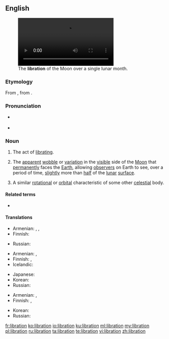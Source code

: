 ==English==
{{was wotd|2010|August|14}}
{{wikipedia}}
[[File:Lunar libration with phase Oct 2007.ogv|thumb|The '''libration''' of the Moon over a single lunar month.]]

===Etymology===
From {{etyl|la|en}} {{m|la|lībrātiō||a hurling, swinging}}, from {{m|la|lībrō||poise, cause to swing}}.

===Pronunciation===
* {{a|UK|US}} {{IPA|/laɪˈbɹeɪ.ʃən/|lang=en}}
* {{audio|en-us-libration.ogg|Audio (US)|lang=en}}

===Noun===
{{en-noun}}

# The act of [[librate|librating]].
# {{lb|en|astronomy}} The [[apparent]] [[wobble]] or [[variation]] in the [[visible]] side of the [[Moon]] that [[permanently]] faces the [[Earth]], allowing [[observer]]s on Earth to see, over a period of time, [[slightly]] more than [[half]] of the [[lunar]] [[surface]].
# {{lb|en|by extension}} A similar [[rotational]] or [[orbital]] characteristic of some other [[celestial]] body.

====Related terms====
* {{l|en|librate}}

====Translations====
{{trans-top|act of libration}}
* Armenian: {{t+|hy|ճոճում}}, {{t+|hy|երերում}}, {{t+|hy|տատանում}}
* Finnish: {{t+|fi|huojunta}}
{{trans-mid}}
* Russian: {{t+|ru|качание}}
{{trans-bottom}}

{{trans-top|astronomy: apparent wobble of the moon}}
* Armenian: {{t|hy|լիբրացիա}}, {{t+|hy|ճոճք}}
* Finnish: {{t+|fi|huojunta}}, {{t|fi|libraatio}}
* Icelandic: {{t|is|tunglvik|n}}
{{trans-mid}}
* Japanese: {{t|ja|秤動|tr=ひょうどう, hyōdō}}
* Korean: {{t|ko|칭동|sc=Hang}}
* Russian: {{t+|ru|либра́ция}}
{{trans-bottom}}

{{trans-top|astronomy: similar characteristic of another celesial object}}
* Armenian: {{t|hy|լիբրացիա}}, {{t+|hy|ճոճք}}
* Finnish: {{t+|fi|huojunta}}, {{t|fi|libraatio}}
{{trans-mid}}
* Korean: {{t|ko|칭동|sc=Hang}}
* Russian: {{t+|ru|либра́ция}}
{{trans-bottom}}

[[fr:libration]]
[[ko:libration]]
[[io:libration]]
[[ku:libration]]
[[ml:libration]]
[[my:libration]]
[[pl:libration]]
[[ru:libration]]
[[ta:libration]]
[[te:libration]]
[[vi:libration]]
[[zh:libration]]